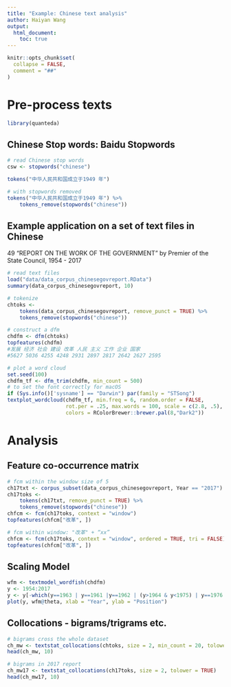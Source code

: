 ```yaml
---
title: "Example: Chinese text analysis"
author: Haiyan Wang
output: 
  html_document:
    toc: true
---
```


```r
knitr::opts_chunk$set(
  collapse = FALSE,
  comment = "##"
)
```

# Pre-process texts

```r
library(quanteda)
```

## Chinese Stop words: Baidu Stopwords


```r
# read Chinese stop words
csw <- stopwords("chinese")

tokens("中华人民共和国成立于1949 年")

# with stopwords removed
tokens("中华人民共和国成立于1949 年") %>%
    tokens_remove(stopwords("chinese"))
```

## Example application on a set of text files in Chinese

49 "REPORT ON THE WORK OF THE GOVERNMENT" by Premier of the State Council, 1954 - 2017 
```r
# read text files
load("data/data_corpus_chinesegovreport.RData")
summary(data_corpus_chinesegovreport, 10)

# tokenize
chtoks <- 
    tokens(data_corpus_chinesegovreport, remove_punct = TRUE) %>%
    tokens_remove(stopwords("chinese"))

# construct a dfm
chdfm <- dfm(chtoks)
topfeatures(chdfm)
#发展 经济 社会 建设 改革 人民 主义 工作 企业 国家 
#5627 5036 4255 4248 2931 2897 2817 2642 2627 2595 

# plot a word cloud
set.seed(100)
chdfm_tf <- dfm_trim(chdfm, min_count = 500)
# to set the font correctly for macOS
if (Sys.info()['sysname'] == "Darwin") par(family = "STSong") 
textplot_wordcloud(chdfm_tf, min.freq = 6, random.order = FALSE,
                   rot.per = .25, max.words = 100, scale = c(2.8, .5),
                   colors = RColorBrewer::brewer.pal(8,"Dark2"))
```

# Analysis

## Feature co-occurrence matrix

```r
# fcm within the window size of 5
ch17txt <- corpus_subset(data_corpus_chinesegovreport, Year == "2017")
ch17toks <- 
    tokens(ch17txt, remove_punct = TRUE) %>% 
    tokens_remove(stopwords("chinese"))
chfcm <- fcm(ch17toks, context = "window")  
topfeatures(chfcm["改革", ])

# fcm within window: "改革" + “xx”
chfcm <- fcm(ch17toks, context = "window", ordered = TRUE, tri = FALSE)
topfeatures(chfcm["改革", ])
```

## Scaling Model

```r
wfm <- textmodel_wordfish(chdfm)
y <- 1954:2017
y <- y[-which(y==1963 | y==1961 |y==1962 | (y>1964 & y<1975) | y==1976 |y==1977)]
plot(y, wfm@theta, xlab = "Year", ylab = "Position")
```

## Collocations - bigrams/trigrams etc. 

```r
# bigrams cross the whole dataset
ch_mw <- textstat_collocations(chtoks, size = 2, min_count = 20, tolower = TRUE)
head(ch_mw, 10)

# bigrams in 2017 report
ch_mw17 <- textstat_collocations(ch17toks, size = 2, tolower = TRUE)
head(ch_mw17, 10)
```
